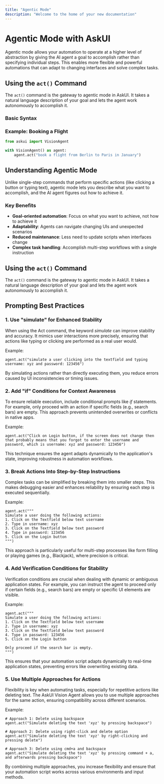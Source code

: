 ```yaml
---
title: "Agentic Mode"
description: "Welcome to the home of your new documentation"
---
```


# Agentic Mode with AskUI

Agentic mode allows your automation to operate at a higher level of abstraction by giving the AI agent a goal to accomplish rather than specifying individual steps. This enables more flexible and powerful automations that can adapt to changing interfaces and solve complex tasks.

## Using the `act()` Command

The `act()` command is the gateway to agentic mode in AskUI. It takes a natural language description of your goal and lets the agent work autonomously to accomplish it.

### Basic Syntax

### Example: Booking a Flight

```python
from askui import VisionAgent

with VisionAgent() as agent:
    agent.act("book a flight from Berlin to Paris in January")
```

## Understanding Agentic Mode

Unlike single-step commands that perform specific actions (like clicking a button or typing text), agentic mode lets you describe what you want to accomplish, and the AI agent figures out how to achieve it.

### Key Benefits

- **Goal-oriented automation**: Focus on what you want to achieve, not how to achieve it
- **Adaptability**: Agents can navigate changing UIs and unexpected scenarios
- **Reduced maintenance**: Less need to update scripts when interfaces change
- **Complex task handling**: Accomplish multi-step workflows with a single instruction

## Using the `act()` Command

The `act()` command is the gateway to agentic mode in AskUI. It takes a natural language description of your goal and lets the agent work autonomously to accomplish it.

## Prompting Best Practices

### **1. Use "simulate" for Enhanced Stability**

When using the Act command, the keyword _simulate_ can improve stability and accuracy. It mimics user interactions more precisely, ensuring that actions like typing or clicking are performed as a real user would.

Example:

```
agent.act("simulate a user clicking into the textfield and typing username: xyz and password: 123456")
```

By simulating actions rather than directly executing them, you reduce errors caused by UI inconsistencies or timing issues.

### **2. Add "if" Conditions for Context Awareness**

To ensure reliable execution, include conditional prompts like _if_ statements. For example, only proceed with an action if specific fields (e.g., search bars) are empty. This approach prevents unintended overwrites or conflicts in native apps.

Example:

```
agent.act("Click on Login button, if the screen does not change then that probably means that you forgot to enter the username and password, which is username: xyz and password: 123456")
```

This technique ensures the agent adapts dynamically to the application's state, improving robustness in automation workflows.

### **3. Break Actions Into Step-by-Step Instructions**

Complex tasks can be simplified by breaking them into smaller steps. This makes debugging easier and enhances reliability by ensuring each step is executed sequentially.

Example:

```
agent.act("""
Simulate a user doing the following actions:
1. Click on the Textfield below text username
2. Type in username: xyz
3. Click on the Textfield below text password
4. Type in password: 123456
5. Click on the Login button
""")
```

This approach is particularly useful for multi-step processes like form filling or playing games (e.g., Blackjack), where precision is critical.

### **4. Add Verification Conditions for Stability**

Verification conditions are crucial when dealing with dynamic or ambiguous application states. For example, you can instruct the agent to proceed only if certain fields (e.g., search bars) are empty or specific UI elements are visible.

Example:

```
agent.act("""
Simulate a user doing the following actions:
1. Click on the Textfield below text username
2. Type in username: xyz
3. Click on the Textfield below text password
4. Type in password: 123456
5. Click on the Login button

Only proceed if the search bar is empty.
""")
```

This ensures that your automation script adapts dynamically to real-time application states, preventing errors like overwriting existing data.

### **5. Use Multiple Approaches for Actions**

Flexibility is key when automating tasks, especially for repetitive actions like deleting text. The AskUI Vision Agent allows you to use multiple approaches for the same action, ensuring compatibility across different scenarios.

Example:

```
# Approach 1: Delete using backspace
agent.act("Simulate deleting the text 'xyz' by pressing backspace")

# Approach 2: Delete using right-click and delete option
agent.act("Simulate deleting the text 'xyz' by right-clicking and pressing delete")

# Approach 3: Delete using cmd+a and backspace
agent.act("Simulate deleting the text 'xyz' by pressing command + a, and afterwards pressing backspace")
```

By combining multiple approaches, you increase flexibility and ensure that your automation script works across various environments and input methods.